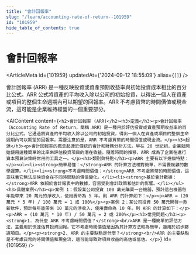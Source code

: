 ```yaml
---
title: "會計回報率"
slug: "/learn/accounting-rate-of-return--101959"
id: "101959"
hide_table_of_contents: true
---
```



# 會計回報率

<ArticleMeta id={101959} updatedAt={'2024-09-12 18:55:09'} alias={`[]`} />
<div className='border-solid border-b border-t-0 my-4 border-[var(--ifm-color-gray-300)]' />

會計回報率 (ARR) 是一種反映投資或資產預期收益率與初始投資成本相比的百分比公式。ARR 公式將資產的平均收入除以公司的初始投資，以得出一個人在資產或項目的整個生命週期內可以期望的回報率。ARR 不考慮貨幣的時間價值或現金流，這可能是企業維持經營的一個重要部分。

<AIContent content={`<h2>會計回報率 (ARR)</h2><h3>定義</h3><p>會計回報率（Accounting Rate of Return，簡稱 ARR）是一種用於評估投資或資產預期收益率的百分比公式。它通過將資產的平均收入除以公司的初始投資，得出一個人在資產或項目的整個生命週期內可以期望的回報率。需要注意的是，ARR 不考慮貨幣的時間價值或現金流。</p><h3>起源</h3><p>會計回報率的概念起源於傳統的會計和財務分析方法。早在 20 世紀初，企業就開始使用這種簡單的比率來評估投資項目的潛在收益。隨着時間的推移，ARR 成為了企業在進行資本預算決策時常用的工具之一。</p><h3>類別與特點</h3><p>ARR 主要有以下幾個特點：</p><ul><li><strong>簡單易懂：</strong>ARR 的計算方法相對簡單，不需要複雜的數學運算。</li><li><strong>不考慮時間價值：</strong>ARR 不考慮貨幣的時間價值，這意味着它無法反映資金在不同時間點的價值變化。</li><li><strong>基於會計數據：</strong>ARR 依賴於會計報表中的數據，容易受到會計政策和估計的影響。</li></ul><h3>具體案例</h3><p>案例 1：假設某公司投資 100 萬元購買一台機器，預計這台機器每年能帶來 20 萬元的淨收入，使用壽命為 5 年。則 ARR 的計算如下：</p><p>ARR = (20 萬元 * 5 年) / 100 萬元 = 1 或 100%</p><p>案例 2：某公司投資 50 萬元開發一款新軟件，預計每年能帶來 10 萬元的淨收入，使用壽命為 10 年。則 ARR 的計算如下：</p><p>ARR = (10 萬元 * 10 年) / 50 萬元 = 2 或 200%</p><h3>常見問題</h3><p><strong>1. 為什麼 ARR 不考慮時間價值？</strong><br/>ARR 是一種簡單的評估方法，主要用於快速估算投資回報。它不考慮時間價值是因為其計算方法較為簡單，適用於初步篩選項目。</p><p><strong>2. ARR 的主要缺點是什麼？</strong><br/>ARR 的主要缺點是不考慮貨幣的時間價值和現金流，這可能導致對項目收益的高估或低估。</p>`} id={101959} />
